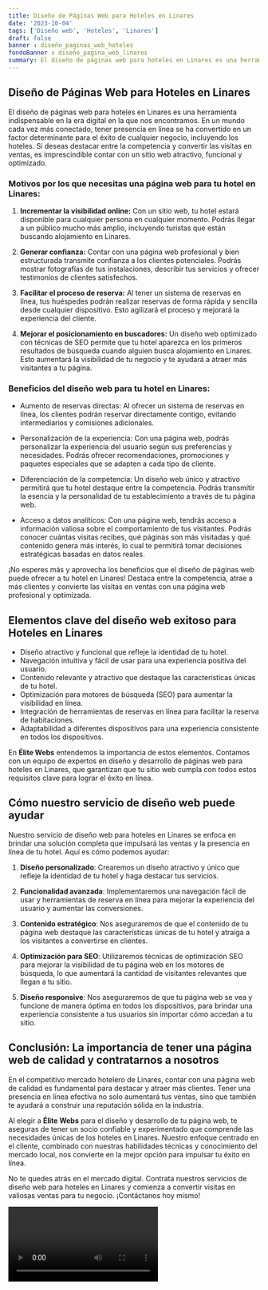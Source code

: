 ```yaml
---
title: Diseño de Páginas Web para Hoteles en Linares
date: '2023-10-04'
tags: ['Diseño web', 'Hoteles', 'Linares']
draft: false
banner : diseño_paginas_web_hoteles
fondoBanner : diseño_pagina_web_linares
summary: El diseño de páginas web para hoteles en Linares es una herramienta indispensable en la era digital en la que nos encontramos. En un mundo cada vez más conectado, tener presencia en línea se ha convertido en un factor determinante para el éxito de cualquier negocio, incluyendo los hoteles. Si deseas destacar entre la competencia y convertir las visitas en ventas, es imprescindible contar con un sitio web atractivo, funcional y optimizado.
---
```


## Diseño de Páginas Web para Hoteles en Linares

El diseño de páginas web para hoteles en Linares es una herramienta indispensable en la era digital en la que nos encontramos. En un mundo cada vez más conectado, tener presencia en línea se ha convertido en un factor determinante para el éxito de cualquier negocio, incluyendo los hoteles. Si deseas destacar entre la competencia y convertir las visitas en ventas, es imprescindible contar con un sitio web atractivo, funcional y optimizado.

### Motivos por los que necesitas una página web para tu hotel en Linares:

1. **Incrementar la visibilidad online:** Con un sitio web, tu hotel estará disponible para cualquier persona en cualquier momento. Podrás llegar a un público mucho más amplio, incluyendo turistas que están buscando alojamiento en Linares.

2. **Generar confianza:** Contar con una página web profesional y bien estructurada transmite confianza a los clientes potenciales. Podrás mostrar fotografías de tus instalaciones, describir tus servicios y ofrecer testimonios de clientes satisfechos.

3. **Facilitar el proceso de reserva:** Al tener un sistema de reservas en línea, tus huéspedes podrán realizar reservas de forma rápida y sencilla desde cualquier dispositivo. Esto agilizará el proceso y mejorará la experiencia del cliente.

4. **Mejorar el posicionamiento en buscadores:** Un diseño web optimizado con técnicas de SEO permite que tu hotel aparezca en los primeros resultados de búsqueda cuando alguien busca alojamiento en Linares. Esto aumentará la visibilidad de tu negocio y te ayudará a atraer más visitantes a tu página.

### Beneficios del diseño web para tu hotel en Linares:

- Aumento de reservas directas: Al ofrecer un sistema de reservas en línea, los clientes podrán reservar directamente contigo, evitando intermediarios y comisiones adicionales.

- Personalización de la experiencia: Con una página web, podrás personalizar la experiencia del usuario según sus preferencias y necesidades. Podrás ofrecer recomendaciones, promociones y paquetes especiales que se adapten a cada tipo de cliente.

- Diferenciación de la competencia: Un diseño web único y atractivo permitirá que tu hotel destaque entre la competencia. Podrás transmitir la esencia y la personalidad de tu establecimiento a través de tu página web.

- Acceso a datos analíticos: Con una página web, tendrás acceso a información valiosa sobre el comportamiento de tus visitantes. Podrás conocer cuántas visitas recibes, qué páginas son más visitadas y qué contenido genera más interés, lo cual te permitirá tomar decisiones estratégicas basadas en datos reales.

¡No esperes más y aprovecha los beneficios que el diseño de páginas web puede ofrecer a tu hotel en Linares! Destaca entre la competencia, atrae a más clientes y convierte las visitas en ventas con una página web profesional y optimizada.

<GifSeo />

<Cta />

## Elementos clave del diseño web exitoso para Hoteles en Linares

- Diseño atractivo y funcional que refleje la identidad de tu hotel.
- Navegación intuitiva y fácil de usar para una experiencia positiva del usuario.
- Contenido relevante y atractivo que destaque las características únicas de tu hotel.
- Optimización para motores de búsqueda (SEO) para aumentar la visibilidad en línea.
- Integración de herramientas de reservas en línea para facilitar la reserva de habitaciones.
- Adaptabilidad a diferentes dispositivos para una experiencia consistente en todos los dispositivos.

En **Élite Webs** entendemos la importancia de estos elementos. Contamos con un equipo de expertos en diseño y desarrollo de páginas web para hoteles en Linares, que garantizan que tu sitio web cumpla con todos estos requisitos clave para lograr el éxito en línea.

## Cómo nuestro servicio de diseño web puede ayudar

Nuestro servicio de diseño web para hoteles en Linares se enfoca en brindar una solución completa que impulsará las ventas y la presencia en línea de tu hotel. Aquí es cómo podemos ayudar:

1. **Diseño personalizado**: Crearemos un diseño atractivo y único que refleje la identidad de tu hotel y haga destacar tus servicios.

2. **Funcionalidad avanzada**: Implementaremos una navegación fácil de usar y herramientas de reserva en línea para mejorar la experiencia del usuario y aumentar las conversiones.

3. **Contenido estratégico**: Nos aseguraremos de que el contenido de tu página web destaque las características únicas de tu hotel y atraiga a los visitantes a convertirse en clientes.

4. **Optimización para SEO**: Utilizaremos técnicas de optimización SEO para mejorar la visibilidad de tu página web en los motores de búsqueda, lo que aumentará la cantidad de visitantes relevantes que llegan a tu sitio.

5. **Diseño responsive**: Nos aseguraremos de que tu página web se vea y funcione de manera óptima en todos los dispositivos, para brindar una experiencia consistente a tus usuarios sin importar cómo accedan a tu sitio.

## Conclusión: La importancia de tener una página web de calidad y contratarnos a nosotros

En el competitivo mercado hotelero de Linares, contar con una página web de calidad es fundamental para destacar y atraer más clientes. Tener una presencia en línea efectiva no solo aumentará tus ventas, sino que también te ayudará a construir una reputación sólida en la industria.

Al elegir a **Élite Webs** para el diseño y desarrollo de tu página web, te aseguras de tener un socio confiable y experimentado que comprende las necesidades únicas de los hoteles en Linares. Nuestro enfoque centrado en el cliente, combinado con nuestras habilidades técnicas y conocimiento del mercado local, nos convierte en la mejor opción para impulsar tu éxito en línea.

No te quedes atrás en el mercado digital. Contrata nuestros servicios de diseño web para hoteles en Linares y comienza a convertir visitas en valiosas ventas para tu negocio. ¡Contáctanos hoy mismo!

<Video />

<CtaBot job='Hoteles' city='Linares'/>

<Gmaps query='Linares+españa+maps' />